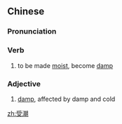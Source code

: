 ==Chinese==
{{zh-forms}}

===Pronunciation===
{{zh-pron
|m=shòucháo
|c=sau6 siu4
|mn=qz:siǔ-tiâu/xm,zz:siū-tiâu
|cat=v,a
}}

===Verb===
{{zh-verb}}

# to be made [[moist]], become [[damp]]

===Adjective===
{{zh-adj}}

# [[damp]], affected by damp and cold

[[zh:受潮]]
